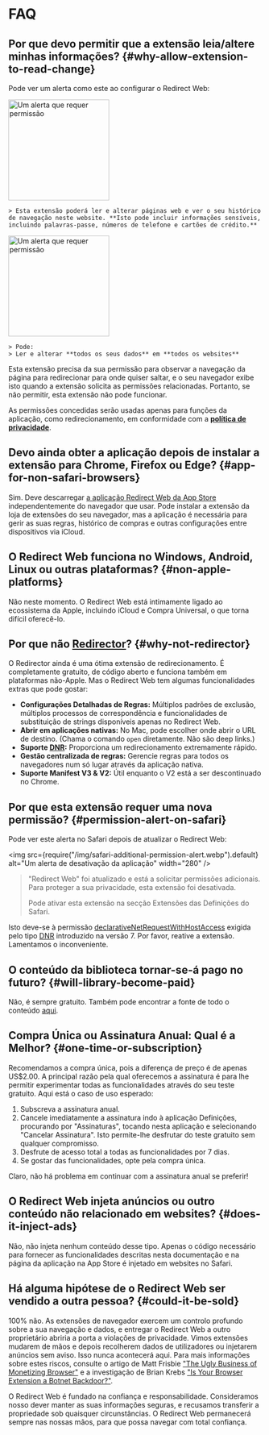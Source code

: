 
# FAQ

## Por que devo permitir que a extensão leia/altere minhas informações? {#why-allow-extension-to-read-change}

Pode ver um alerta como este ao configurar o Redirect Web:

<IfBrowserStore stores='appStore'>
    <Image src={PermissionAlertSafari} alt="Um alerta que requer permissão" width="200" margin="0 0 16px 0" hasShadow={true} />

    > Esta extensão poderá ler e alterar páginas web e ver o seu histórico de navegação neste website. **Isto pode incluir informações sensíveis, incluindo palavras-passe, números de telefone e cartões de crédito.**
</IfBrowserStore>

<IfBrowserStore stores='appStore' includes={false}>
    <Image src={PermissionAlertChrome} alt="Um alerta que requer permissão" height="200" hasRoundedCorners={true} hasShadow={true} margin="0 0 16px 0" />

    > Pode:  
    > Ler e alterar **todos os seus dados** em **todos os websites**
</IfBrowserStore>

Esta extensão precisa da sua permissão para observar a navegação da página para redirecionar para onde quiser saltar, e o seu navegador exibe isto quando a extensão solicita as permissões relacionadas. Portanto, se não permitir, esta extensão não pode funcionar.

As permissões concedidas serão usadas apenas para funções da aplicação, como redirecionamento, em conformidade com a **[política de privacidade](./privacy-policy)**.

## Devo ainda obter a aplicação depois de instalar a extensão para Chrome, Firefox ou Edge? {#app-for-non-safari-browsers}

Sim. Deve descarregar [a aplicação Redirect Web da App Store](https://apps.apple.com/app/id1571283503) independentemente do navegador que usar. Pode instalar a extensão da loja de extensões do seu navegador, mas a aplicação é necessária para gerir as suas regras, histórico de compras e outras configurações entre dispositivos via iCloud.

## O Redirect Web funciona no Windows, Android, Linux ou outras plataformas? {#non-apple-platforms}

Não neste momento. O Redirect Web está intimamente ligado ao ecossistema da Apple, incluindo iCloud e Compra Universal, o que torna difícil oferecê-lo.

## Por que não [Redirector](https://github.com/einaregilsson/Redirector)? {#why-not-redirector}

O Redirector ainda é uma ótima extensão de redirecionamento. É completamente gratuito, de código aberto e funciona também em plataformas não-Apple. Mas o Redirect Web tem algumas funcionalidades extras que pode gostar:

* **Configurações Detalhadas de Regras:** Múltiplos padrões de exclusão, múltiplos processos de correspondência e funcionalidades de substituição de strings disponíveis apenas no Redirect Web.
* **Abrir em aplicações nativas:** No Mac, pode escolher onde abrir o URL de destino. (Chama o comando `open` diretamente. Não são deep links.)
* **Suporte [DNR](https://blog.mozilla.org/addons/2023/05/17/declarativenetrequest-available-in-firefox/):** Proporciona um redirecionamento extremamente rápido.
* **Gestão centralizada de regras:** Gerencie regras para todos os navegadores num só lugar através da aplicação nativa.
* **Suporte Manifest V3 & V2:** Útil enquanto o V2 está a ser descontinuado no Chrome.

## Por que esta extensão requer uma nova permissão? {#permission-alert-on-safari}

Pode ver este alerta no Safari depois de atualizar o Redirect Web:

<img src={require("/img/safari-additional-permission-alert.webp").default} alt="Um alerta de desativação da aplicação" width="280" />

> "Redirect Web" foi atualizado e está a solicitar permissões adicionais. Para proteger a sua privacidade, esta extensão foi desativada.
>
> Pode ativar esta extensão na secção Extensões das Definições do Safari.

Isto deve-se à permissão [declarativeNetRequestWithHostAccess](https://developer.apple.com/documentation/safariservices/safari_web_extensions/blocking_content_with_your_safari_web_extension) exigida pelo tipo [DNR](./rule-settings#type) introduzido na versão 7. Por favor, reative a extensão. Lamentamos o inconveniente.

## O conteúdo da biblioteca tornar-se-á pago no futuro? {#will-library-become-paid}

Não, é sempre gratuito. Também pode encontrar a fonte de todo o conteúdo [aqui](https://github.com/mshibanami/redirect-web/tree/main/library).

## Compra Única ou Assinatura Anual: Qual é a Melhor? {#one-time-or-subscription}

Recomendamos a compra única, pois a diferença de preço é de apenas US$2.00.
A principal razão pela qual oferecemos a assinatura é para lhe permitir experimentar todas as funcionalidades através do seu teste gratuito. Aqui está o caso de uso esperado:

1. Subscreva a assinatura anual.
2. Cancele imediatamente a assinatura indo à aplicação Definições, procurando por "Assinaturas", tocando nesta aplicação e selecionando "Cancelar Assinatura". Isto permite-lhe desfrutar do teste gratuito sem qualquer compromisso.
3. Desfrute de acesso total a todas as funcionalidades por 7 dias.
4. Se gostar das funcionalidades, opte pela compra única.

Claro, não há problema em continuar com a assinatura anual se preferir!

## O Redirect Web injeta anúncios ou outro conteúdo não relacionado em websites? {#does-it-inject-ads}

Não, não injeta nenhum conteúdo desse tipo. Apenas o código necessário para fornecer as funcionalidades descritas nesta documentação e na página da aplicação na App Store é injetado em websites no Safari.

## Há alguma hipótese de o Redirect Web ser vendido a outra pessoa? {#could-it-be-sold}

100% não. As extensões de navegador exercem um controlo profundo sobre a sua navegação e dados, e entregar o Redirect Web a outro proprietário abriria a porta a violações de privacidade. Vimos extensões mudarem de mãos e depois recolherem dados de utilizadores ou injetarem anúncios sem aviso. Isso nunca acontecerá aqui. Para mais informações sobre estes riscos, consulte o artigo de Matt Frisbie ["The Ugly Business of Monetizing Browser"](https://mattfrisbie.substack.com/p/the-ugly-business-of-monetizing-browser) e a investigação de Brian Krebs ["Is Your Browser Extension a Botnet Backdoor?"](https://krebsonsecurity.com/2021/03/is-your-browser-extension-a-botnet-backdoor/).

O Redirect Web é fundado na confiança e responsabilidade. Consideramos nosso dever manter as suas informações seguras, e recusamos transferir a propriedade sob quaisquer circunstâncias. O Redirect Web permanecerá sempre nas nossas mãos, para que possa navegar com total confiança.
